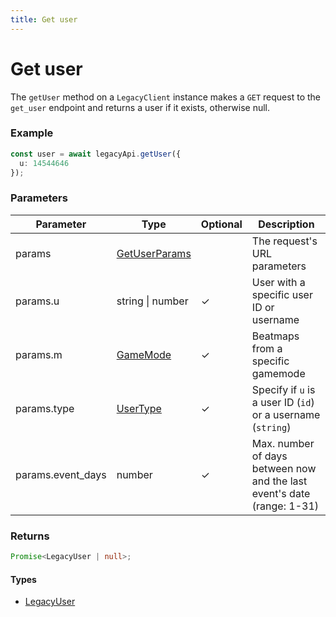 ```yaml
---
title: Get user
---
```


# Get user

The `getUser` method on a `LegacyClient` instance makes a `GET` request to the `get_user` endpoint and returns a user if it exists, otherwise null.

### Example

```ts
const user = await legacyApi.getUser({
  u: 14544646
});
```

### Parameters

| Parameter         | Type                                         | Optional | Description                                                             |
| ----------------- | -------------------------------------------- | -------- | ----------------------------------------------------------------------- |
| params            | [GetUserParams](/references/get-user-params) |          | The request's URL parameters                                            |
| params.u          | string \| number                             | ✓        | User with a specific user ID or username                                |
| params.m          | [GameMode](/references/game-mode)            | ✓        | Beatmaps from a specific gamemode                                       |
| params.type       | [UserType](/references/user-type)            | ✓        | Specify if `u` is a user ID (`id`) or a username (`string`)             |
| params.event_days | number                                       | ✓        | Max. number of days between now and the last event's date (range: 1-31) |

### Returns

```ts
Promise<LegacyUser | null>;
```

#### Types

- [LegacyUser](/references/legacy-user)
